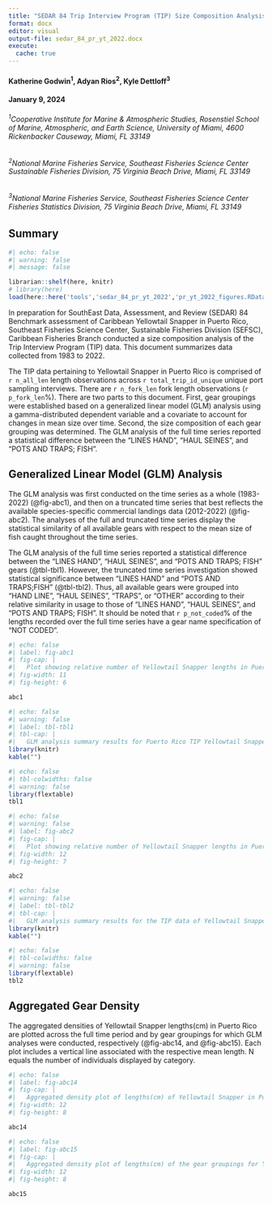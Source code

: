 ```yaml
---
title: "SEDAR 84 Trip Interview Program (TIP) Size Composition Analysis of Yellowtail Snapper (Ocyurus chrysurus) in Puerto Rico, U.S. Caribbean, 1983-2022"
format: docx
editor: visual
output-file: sedar_84_pr_yt_2022.docx
execute:
  cache: true
---
```


#### Katherine Godwin^1^, Adyan Rios^2^, Kyle Dettloff^3^

#### January 9, 2024

###### ^1^*Cooperative Institute for Marine & Atmospheric Studies, Rosenstiel School of Marine, Atmospheric, and Earth Science, University of Miami, 4600 Rickenbacker Causeway, Miami, FL 33149*

###### ^2^*National Marine Fisheries Service, Southeast Fisheries Science Center Sustainable Fisheries Division, 75 Virginia Beach Drive, Miami, FL 33149*

###### ^3^*National Marine Fisheries Service, Southeast Fisheries Science Center Fisheries Statistics Division, 75 Virginia Beach Drive, Miami, FL 33149*

\newpage

## Summary

```r
#| echo: false
#| warning: false
#| message: false

librarian::shelf(here, knitr)
# library(here)
load(here::here('tools','sedar_84_pr_yt_2022','pr_yt_2022_figures.RData'))

```

In preparation for SouthEast Data, Assessment, and Review (SEDAR) 84 Benchmark assessment of Caribbean Yellowtail Snapper in Puerto Rico, Southeast Fisheries Science Center, Sustainable Fisheries Division (SEFSC), Caribbean Fisheries Branch conducted a size composition analysis of the Trip Interview Program (TIP) data. This document summarizes data collected from 1983 to 2022.

The TIP data pertaining to Yellowtail Snapper in Puerto Rico is comprised of `r n_all_len` length observations across `r total_trip_id_unique` unique port sampling interviews. There are `r n_fork_len` fork length observations (`r p_fork_len`%). There are two parts to this document. First, gear groupings were established based on a generalized linear model (GLM) analysis using a gamma-distributed dependent variable and a covariate to account for changes in mean size over time. Second, the size composition of each gear grouping was determined. The GLM analysis of the full time series reported a statistical difference between the "LINES HAND", "HAUL SEINES", and "POTS AND TRAPS; FISH".

\newpage

## Generalized Linear Model (GLM) Analysis

The GLM analysis was first conducted on the time series as a whole (1983-2022) (@fig-abc1), and then on a truncated time series that best reflects the available species-specific commercial landings data (2012-2022) (@fig-abc2). The analyses of the full and truncated time series display the statistical similarity of all available gears with respect to the mean size of fish caught throughout the time series.

The GLM analysis of the full time series reported a statistical difference between the "LINES HAND", "HAUL SEINES", and "POTS AND TRAPS; FISH" gears (@tbl-tbl1). However, the truncated time series investigation showed statistical significance between "LINES HAND" and "POTS AND TRAPS;FISH" (@tbl-tbl2). Thus, all available gears were grouped into "HAND LINE", "HAUL SEINES", "TRAPS", or "OTHER" according to their relative similarity in usage to those of "LINES HAND", "HAUL SEINES", and "POTS AND TRAPS; FISH". It should be noted that `r p_not_coded`% of the lengths recorded over the full time series have a gear name specification of "NOT CODED". 


```r
#| echo: false
#| label: fig-abc1
#| fig-cap: |
#|   Plot showing relative number of Yellowtail Snapper lengths in Puerto Rico across time collected. Each point is color specific to the gear it represents.
#| fig-width: 11
#| fig-height: 6 

abc1

```

\newpage

```r
#| echo: false
#| warning: false
#| label: tbl-tbl1
#| tbl-cap: |
#|   GLM analysis summary results for Puerto Rico TIP Yellowtail Snapper fork lengths(cm) from 1983 to 2022. The column titled “group” indicates the group(s) where mean lengths are not statistically different from other gears with matching group number(s). The "n" column indicates the number of unique lengths recorded for each gear. The "Percentage" column indicates the percent of the total recorded lengths for each gear. 
library(knitr)
kable("")

```

```r
#| echo: false
#| tbl-colwidths: false
#| warning: false
library(flextable)
tbl1

```

\newpage

```r
#| echo: false
#| warning: false
#| label: fig-abc2
#| fig-cap: |
#|   Plot showing relative number of Yellowtail Snapper lengths in Puerto Rico from 2012 to 2022. Each point is color specific to the gear it represents.
#| fig-width: 12
#| fig-height: 7

abc2

```

```r
#| echo: false
#| warning: false
#| label: tbl-tbl2
#| tbl-cap: |
#|   GLM analysis summary results for the TIP data of Yellowtail Snapper lengths in Puerto Rico from 2012 to 2022. The column titled “group” indicates the group(s) where mean lengths are not statistically different from other gears with matching group number(s). The "n" column indicates the number of unique lengths recorded for each gear. The "Percentage" column indicates the percent of the total recorded lengths for each gear. 
library(knitr)
kable("")

```

```r
#| echo: false
#| tbl-colwidths: false
#| warning: false
library(flextable)
tbl2

```

\newpage

## Aggregated Gear Density

The aggregated densities of Yellowtail Snapper lengths(cm) in Puerto Rico are plotted across the full time period and by gear groupings for which GLM analyses were conducted, respectively (@fig-abc14, and @fig-abc15). Each plot includes a vertical line associated with the respective mean length. N equals the number of individuals displayed by category.

```r
#| echo: false
#| label: fig-abc14
#| fig-cap: |
#|   Aggregated density plot of lengths(cm) of Yellowtail Snapper in Puerto Rico from 1983 to 2022. Dotted line represents mean length. 
#| fig-width: 12
#| fig-height: 8

abc14

```

<!-- \newpage -->

<!-- ```{r all lengths agd} -->

<!-- #| echo: false -->

<!-- #| label: fig-abc16 -->

<!-- #| fig-cap: | -->

<!-- #|   Aggregated density plot of lengths measured in centimeters of Yellowtail Snapper in Puerto Rico from 2012 to 2022. Dotted line represents mean length.  -->

<!-- #| fig-width: 12 -->

<!-- #| fig-height: 8 -->

<!-- abc16 -->

<!-- ``` -->

\newpage

```r
#| echo: false
#| label: fig-abc15
#| fig-cap: |
#|   Aggregated density plot of lengths(cm) of the gear groupings for Yellowtail Snapper in Puerto Rico from 1983 to 2022. Dotted line represents mean length.
#| fig-width: 12
#| fig-height: 8

abc15

```
